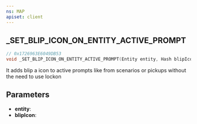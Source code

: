 ```yaml
---
ns: MAP
apiset: client
---
```

## _SET_BLIP_ICON_ON_ENTITY_ACTIVE_PROMPT

```c
// 0x1726963E6049DB53
void _SET_BLIP_ICON_ON_ENTITY_ACTIVE_PROMPT(Entity entity, Hash blipIcon);
```

It adds blip a icon to active prompts like from scenarios or pickups without the need to use lockon

## Parameters
* **entity**:
* **blipIcon**: